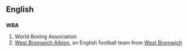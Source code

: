 ==English==
==={{initialism}}===
'''WBA'''
# World Boxing Association
# [[w:West Bromwich Albion|West Bromwich Albion]], an English football team from [[West Bromwich]]